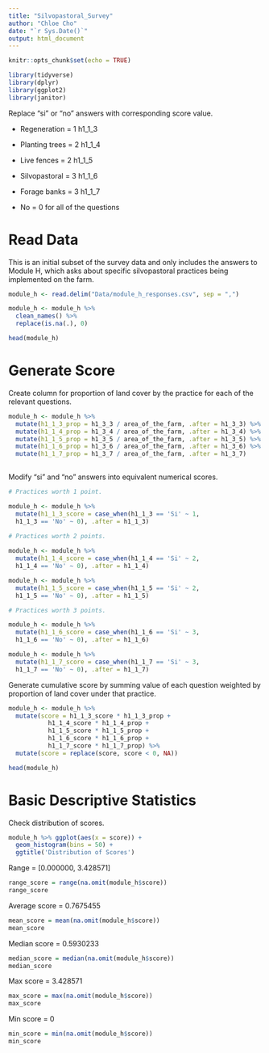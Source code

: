 ```yaml
---
title: "Silvopastoral_Survey"
author: "Chloe Cho"
date: "`r Sys.Date()`"
output: html_document
---
```


```r
knitr::opts_chunk$set(echo = TRUE)

library(tidyverse)
library(dplyr)
library(ggplot2)
library(janitor)

```

Replace "si" or "no" answers with corresponding score value.

- Regeneration = 1 h1_1_3  
- Planting trees = 2 h1_1_4 
- Live fences = 2 h1_1_5
- Silvopastoral = 3 h1_1_6
- Forage banks = 3 h1_1_7

- No = 0 for all of the questions

# Read Data

This is an initial subset of the survey data and only includes the answers to Module H, which asks about specific silvopastoral practices being implemented on the farm. 

```r

module_h <- read.delim("Data/module_h_responses.csv", sep = ",")

module_h <- module_h %>% 
  clean_names() %>%
  replace(is.na(.), 0)

head(module_h)

```

# Generate Score

Create column for proportion of land cover by the practice for each of the relevant questions. 

```r

module_h <- module_h %>% 
  mutate(h1_1_3_prop = h1_3_3 / area_of_the_farm, .after = h1_3_3) %>% 
  mutate(h1_1_4_prop = h1_3_4 / area_of_the_farm, .after = h1_3_4) %>%
  mutate(h1_1_5_prop = h1_3_5 / area_of_the_farm, .after = h1_3_5) %>%
  mutate(h1_1_6_prop = h1_3_6 / area_of_the_farm, .after = h1_3_6) %>%
  mutate(h1_1_7_prop = h1_3_7 / area_of_the_farm, .after = h1_3_7)
  
```

Modify "si" and "no" answers into equivalent numerical scores. 

```r

# Practices worth 1 point. 

module_h <- module_h %>% 
  mutate(h1_1_3_score = case_when(h1_1_3 == 'Si' ~ 1,
  h1_1_3 == 'No' ~ 0), .after = h1_1_3)
  
# Practices worth 2 points. 

module_h <- module_h %>% 
  mutate(h1_1_4_score = case_when(h1_1_4 == 'Si' ~ 2,
  h1_1_4 == 'No' ~ 0), .after = h1_1_4)

module_h <- module_h %>% 
  mutate(h1_1_5_score = case_when(h1_1_5 == 'Si' ~ 2,
  h1_1_5 == 'No' ~ 0), .after = h1_1_5)

# Practices worth 3 points. 

module_h <- module_h %>% 
  mutate(h1_1_6_score = case_when(h1_1_6 == 'Si' ~ 3,
  h1_1_6 == 'No' ~ 0), .after = h1_1_6)

module_h <- module_h %>% 
  mutate(h1_1_7_score = case_when(h1_1_7 == 'Si' ~ 3,
  h1_1_7 == 'No' ~ 0), .after = h1_1_7)

```

Generate cumulative score by summing value of each question weighted by proportion of land cover under that practice. 

```r

module_h <- module_h %>% 
  mutate(score = h1_1_3_score * h1_1_3_prop +
           h1_1_4_score * h1_1_4_prop +
           h1_1_5_score * h1_1_5_prop +
           h1_1_6_score * h1_1_6_prop +
           h1_1_7_score * h1_1_7_prop) %>%
  mutate(score = replace(score, score < 0, NA))

head(module_h)

```

# Basic Descriptive Statistics

Check distribution of scores. 

```r

module_h %>% ggplot(aes(x = score)) +
  geom_histogram(bins = 50) + 
  ggtitle('Distribution of Scores')

```

Range = [0.000000, 3.428571]

```r

range_score = range(na.omit(module_h$score))
range_score

```

Average score = 0.7675455

```r

mean_score = mean(na.omit(module_h$score))
mean_score

```

Median score = 0.5930233

```r

median_score = median(na.omit(module_h$score))
median_score

```

Max score = 3.428571

```r

max_score = max(na.omit(module_h$score))
max_score

```

Min score = 0

```r

min_score = min(na.omit(module_h$score))
min_score

```




